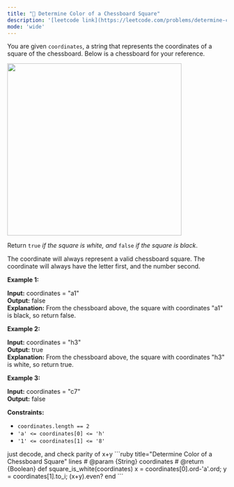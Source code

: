 ```yaml
---
title: "🧩 Determine Color of a Chessboard Square"
description: '[leetcode link](https://leetcode.com/problems/determine-color-of-a-chessboard-square/description/)'
mode: 'wide'
---
```

<Tabs>
  <Tab title="Question" icon="circle-question" iconType="regular">
    <Card>
      <p>You are given <code>coordinates</code>, a string that represents the coordinates of a square of the chessboard. Below is a chessboard for your reference.</p>  <p><img alt="" src="https://assets.leetcode.com/uploads/2021/02/19/screenshot-2021-02-20-at-22159-pm.png" style="width: 400px; height: 396px;" /></p>  <p>Return <code>true</code><em> if the square is white, and </em><code>false</code><em> if the square is black</em>.</p>  <p>The coordinate will always represent a valid chessboard square. The coordinate will always have the letter first, and the number second.</p>   <p><strong class="example">Example 1:</strong></p>   <strong>Input:</strong> coordinates = &quot;a1&quot; <br/> <strong>Output:</strong> false <br/> <strong>Explanation:</strong> From the chessboard above, the square with coordinates &quot;a1&quot; is black, so return false.   <p><strong class="example">Example 2:</strong></p>   <strong>Input:</strong> coordinates = &quot;h3&quot; <br/> <strong>Output:</strong> true <br/> <strong>Explanation:</strong> From the chessboard above, the square with coordinates &quot;h3&quot; is white, so return true.   <p><strong class="example">Example 3:</strong></p>   <strong>Input:</strong> coordinates = &quot;c7&quot; <br/> <strong>Output:</strong> false    <p><strong>Constraints:</strong></p>  <ul>  <li><code>coordinates.length == 2</code></li>  <li><code>&#39;a&#39; &lt;= coordinates[0] &lt;= &#39;h&#39;</code></li>  <li><code>&#39;1&#39; &lt;= coordinates[1] &lt;= &#39;8&#39;</code></li> </ul> 
    </Card>
  </Tab>
  <Tab title="Solution" icon="lightbulb" iconType="regular" >
    <Card>
      just decode, and check parity of x+y
</Card>
  <Expandable title="code">
    <CodeGroup dropdown>
```ruby title="Determine Color of a Chessboard Square" lines
# @param {String} coordinates
# @return {Boolean}
def square_is_white(coordinates)
  x = coordinates[0].ord-'a'.ord; y = coordinates[1].to_i; (x+y).even?
end
```
    </CodeGroup>
  </Expandable>
  </Tab>
</Tabs>